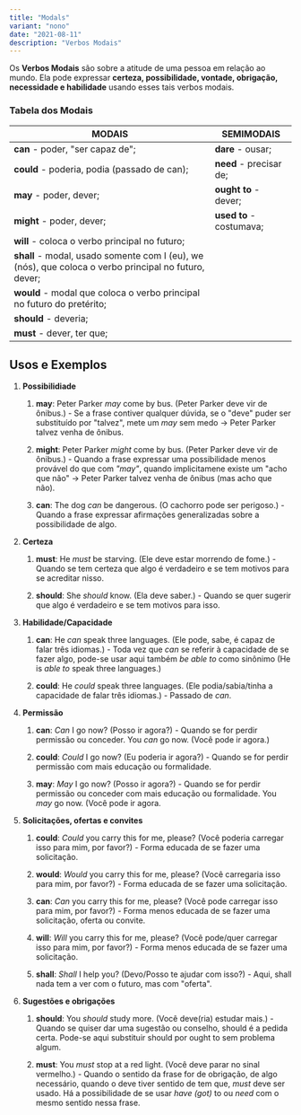 ```yaml
---
title: "Modals"
variant: "nono"
date: "2021-08-11"
description: "Verbos Modais"
---
```


Os **Verbos Modais** são sobre a atitude de uma pessoa em relação ao mundo. Ela pode expressar **certeza, possibilidade, vontade, obrigação, necessidade e habilidade** usando esses tais verbos modais.

### Tabela dos Modais

| MODAIS                                                                                                | SEMIMODAIS               |
| ----------------------------------------------------------------------------------------------------- | ------------------------ |
| **can** - poder, "ser capaz de";                                                                      | **dare** - ousar;        |
| **could** - poderia, podia (passado de can);                                                          | **need** - precisar de;  |
| **may** - poder, dever;                                                                               | **ought to** - dever;    |
| **might** - poder, dever;                                                                             | **used to** - costumava; |
| **will** - coloca o verbo principal no futuro;                                                        |                          |
| **shall** - modal, usado somente com I (eu), we (nós), que coloca o verbo principal no futuro, dever; |                          |
| **would** - modal que coloca o verbo principal no futuro do pretérito;                                |
| **should** - deveria;                                                                                 |
| **must** - dever, ter que;                                                                            |

## Usos e Exemplos

1. **Possibilidiade**

   1. **may**: Peter Parker _may_ come by bus. (Peter Parker deve vir de ônibus.) - Se a frase contiver qualquer dúvida, se o "deve" puder ser substituído por "talvez", mete um _may_ sem medo → Peter Parker talvez venha de ônibus.

   2. **might**: Peter Parker _might_ come by bus. (Peter Parker deve vir de ônibus.) - Quando a frase expressar uma possibilidade menos provável do que com _"may"_, quando implicitamene existe um "acho que não" → Peter Parker talvez venha de ônibus (mas acho que não).

   3. **can**: The dog _can_ be dangerous. (O cachorro pode ser perigoso.) - Quando a frase expressar afirmações generalizadas sobre a possibilidade de algo.

2. **Certeza**

   1. **must**: He _must_ be starving. (Ele deve estar morrendo de fome.) - Quando se tem certeza que algo é verdadeiro e se tem motivos para se acreditar nisso.

   2. **should**: She _should_ know. (Ela deve saber.) - Quando se quer sugerir que algo é verdadeiro e se tem motivos para isso.

3. **Habilidade/Capacidade**

   1. **can**: He _can_ speak three languages. (Ele pode, sabe, é capaz de falar três idiomas.) - Toda vez que _can_ se referir à capacidade de se fazer algo, pode-se usar aqui também _be able to_ como sinônimo (He is _able to_ speak three languages.)

   2. **could**: He _could_ speak three languages. (Ele podia/sabia/tinha a capacidade de falar três idiomas.) - Passado de _can_.

4. **Permissão**

   1. **can**: _Can_ I go now? (Posso ir agora?) - Quando se for perdir permissão ou conceder. You _can_ go now. (Você pode ir agora.)

   2. **could**: _Could_ I go now? (Eu poderia ir agora?) - Quando se for perdir permissão com mais educação ou formalidade.

   3. **may**: _May_ I go now? (Posso ir agora?) - Quando se for perdir permissão ou conceder com mais educação ou formalidade. You _may_ go now. (Você pode ir agora.

5. **Solicitações, ofertas e convites**

   1. **could**: _Could_ you carry this for me, please? (Você poderia carregar isso para mim, por favor?) - Forma educada de se fazer uma solicitação.

   2. **would**: _Would_ you carry this for me, please? (Você carregaria isso para mim, por favor?) - Forma educada de se fazer uma solicitação.

   3. **can**: _Can_ you carry this for me, please? (Você pode carregar isso para mim, por favor?) - Forma menos educada de se fazer uma solicitação, oferta ou convite.

   4. **will**: _Will_ you carry this for me, please? (Você pode/quer carregar isso para mim, por favor?) - Forma menos educada de se fazer uma solicitação.

   5. **shall**: _Shall_ I help you? (Devo/Posso te ajudar com isso?) - Aqui, shall nada tem a ver com o futuro, mas com "oferta".

6. **Sugestões e obrigações**

   1. **should**: You _should_ study more. (Você deve(ria) estudar mais.) - Quando se quiser dar uma sugestão ou conselho, should é a pedida certa. Pode-se aqui substituir should por ought to sem problema algum.

   2. **must**: You _must_ stop at a red light. (Você deve parar no sinal vermelho.) - Quando o sentido da frase for de obrigação, de algo necessário, quando o deve tiver sentido de tem que, _must_ deve ser usado. Há a possibilidade de se usar _have (got)_ to ou _need_ com o mesmo sentido nessa frase.
